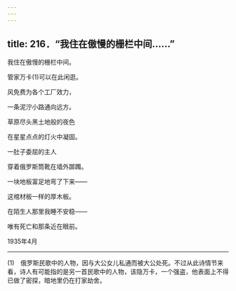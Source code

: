 ```yaml
---
---
---
```

title: 216．“我住在傲慢的栅栏中间……”
---




我住在傲慢的栅栏中间。

管家万卡(1)可以在此闲逛。

风免费为各个工厂效力，

一条泥泞小路通向远方。

草原尽头黑土地般的夜色

在星星点点的灯火中凝固。

一肚子委屈的主人

穿着俄罗斯筒靴在墙外踯躅。

一块地板富足地弯了下来——

这棺材板一样的厚木板。

在陌生人那里我睡不安稳——

唯有死亡和那条近在眼前。

1935年4月



* * *



(1)　俄罗斯民歌中的人物，因与大公女儿私通而被大公处死。不过从此诗情节来看，诗人有可能指的是另一首民歌中的人物，该隐万卡，一个强盗，他表面上不得已做了密探，暗地里仍在打家劫舍。